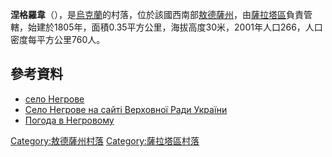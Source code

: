 {{coord|46|12|4|N|29|39|17|E|scale:30000|display=title}}

'''涅格羅韋'''（{{lang-uk|Негрове}}），是[[烏克蘭|烏克蘭]]的村落，位於該國西南部[[敖德薩州|敖德薩州]]，由[[薩拉塔區|薩拉塔區]]負責管轄，始建於1805年，面積0.35平方公里，海拔高度30米，2001年人口266，人口密度每平方公里760人。

==參考資料==
* [http://w1.c1.rada.gov.ua/pls/z7503/A005?rdat1=23.01.2015&rf7571=23173 село Негрове]
* [http://w1.c1.rada.gov.ua/pls/z7503/A005?rdat1=23.01.2015&rf7571=23173 Село Негрове на сайті Верховної Ради України]
* [http://www.meteoprog.ua/ua/weather/Nehrove-Odeska/ Погода в Негровому] {{Wayback|url=http://www.meteoprog.ua/ua/weather/Nehrove-Odeska/ |date=20140627033942 }}

{{DEFAULTSORT:Негрове}}
[[Category:敖德薩州村落|Category:敖德薩州村落]]
[[Category:薩拉塔區村落|Category:薩拉塔區村落]]


{{Odessa-geo-stub}}